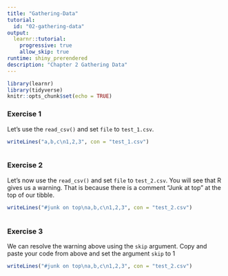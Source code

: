 ```yaml
---
title: "Gathering-Data"
tutorial:
  id: "02-gathering-data"
output: 
  learnr::tutorial:
    progressive: true
    allow_skip: true
runtime: shiny_prerendered
description: "Chapter 2 Gathering Data"
---
```


```r
library(learnr)
library(tidyverse)
knitr::opts_chunk$set(echo = TRUE)
```



### Exercise 1

Let’s use the `read_csv()` and set `file` to `test_1.csv`.  

```r
writeLines("a,b,c\n1,2,3", con = "test_1.csv")
```


```r

```


### Exercise 2

Let’s now use the `read_csv()` and set `file` to `test_2.csv`. You will see that R gives us a warning. That is because there is a comment "Junk at top" at the top of our tibble.

```r
writeLines("#junk on top\na,b,c\n1,2,3", con = "test_2.csv")
```


```r

```

### Exercise 3

We can resolve the warning above using the `skip` argument. Copy and paste your code from above and set the argument `skip` to 1 


```r
writeLines("#junk on top\na,b,c\n1,2,3", con = "test_2.csv")
```

```r

```
